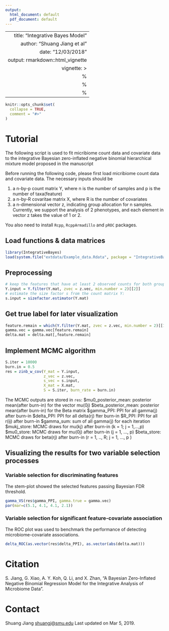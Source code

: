 ```yaml
---
output:
  html_document: default
  pdf_document: default
---
```

---
 title: "Integrative Bayes Model"
 author: "Shuang Jiang et al"
 date: "12/03/2018"
 output: rmarkdown::html_vignette
 vignette: >
   %\VignetteIndexEntry{Vignette Title}
   %\VignetteEngine{knitr::rmarkdown}
   %\VignetteEncoding{UTF-8}
 ---

 ```r
 knitr::opts_chunk$set(
   collapse = TRUE,
   comment = "#>"
 )
 ```
# Tutorial

The following script is used to fit micribiome count data and covariate data to the 
integrative Bayesian zero-inflated negative binomial hierarchical mixture model 
proposed in the manuscript

Before running the following code, please first load micribiome count data and covariate data.
The necessary inputs should be

1. a n-by-p count matrix Y, where n is the number of samples and p is the number 
of taxa(feature)
2. a n-by-R covaritae matrix X, where R is the number of covariates
3. a n-dimensional vector z, indicating group allocation for n samples. Currently, we support the analysis of 2 phenotypes, and each element in vector z takes the value of 1 or 2.

You also need to install `Rcpp`, `RcppArmadillo` and `pROC` packages.

##  Load functions & data matrices
```r
library(IntegrativeBayes)
load(system.file("extdata/Example_data.Rdata", package = "IntegrativeBayes"));
```

## Preprocessing
```r
# keep the features that have at least 2 observed counts for both groups:
Y.input = Y.filter(Y.mat, zvec = z.vec, min.number = 2)[[2]]
# estimate the size factor s from the count matrix Y:
s.input = sizefactor.estimator(Y.mat)
```

## Get true label for later visualization
```r
feature.remain = which(Y.filter(Y.mat, zvec = z.vec, min.number = 2)[[1]] == 1)
gamma.vec = gamma.vec[feature.remain]
delta.mat = delta.mat[,feature.remain]
```

## Implement MCMC algorithm
```r
S.iter = 10000
burn.in = 0.5
res = zinb_w_cov(Y_mat = Y.input,
                 z_vec = z.vec, 
                 s_vec = s.input,
                 X_mat = X.mat,
                 S = S.iter, burn_rate = burn.in)
```

The MCMC outputs are stored in `res`:
    $mu0_posterior_mean: posterior mean(after burn-in) for the vector mu(0j)
    $beta_posterior_mean: posterior mean(after burn-in) for the Beta matrix
    $gamma_PPI: PPI for all gamma(j) after burn-in
    $delta_PPI: PPI for all delta(rj) fter burn-in
    $R_PPI: PPI for all r(ij) after burn-in
    $gamma_sum: sum of all gamma(j) for each iteration
    $mukj_store: MCMC draws for mu(kj) after burn-in (k = 1; j = 1,...,p)
    $mu0_store: MCMC draws for mu(0j) after burn-in (j = 1, ..., p)
    $beta_store: MCMC draws for beta(rj) after burn-in (r = 1, .., R; j = 1, ..., p )

## Visualizing the results for two variable selection processes

### Variable selection for discriminating features

The stem-plot showed the selected features passing Bayesian FDR threshold.

```r
gamma_VS(res$gamma_PPI, gamma.true = gamma.vec)
par(mar=c(5.1, 4.1, 4.1, 2.1))
```

### Variable selection for significant feature-covariate association

The ROC plot was used to benchmark the performance of detecting microbiome-covariate associations.

```r
delta_ROC(as.vector(res$delta_PPI), as.vector(abs(delta.mat)))
```


# Citation

S. Jiang, G. Xiao, A. Y. Koh, Q. Li, and X. Zhan, "A Bayesian Zero-Inflated Negative Binomial Regression Model for the Integrative Analysis of Microbiome Data".

# Contact 

Shuang Jiang <shuangj@smu.edu>
Last updated on Mar 5, 2019.

